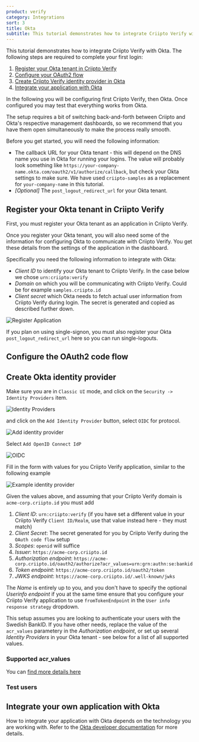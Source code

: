 ```yaml
---
product: verify
category: Integrations
sort: 3
title: Okta
subtitle: This tutorial demonstrates how to integrate Criipto Verify with Okta
---
```


This tutorial demonstrates how to integrate Criipto Verify with Okta. The following steps are required to complete your first login:

1. [Register your Okta tenant in Criipto Verify](#register-your-okta-tenant-in-criipto-verify)
2. [Configure your OAuth2 flow](#configure-the-oauth2-code-flow)
3. [Create Criipto Verify identity provider in Okta](#create-okta-identity-provider)
4. [Integrate your application with Okta](#integrate-your-own-application-with-okta)

In the following you will be configuring first Criipto Verify, then Okta.
Once configured you may test that everything works from Okta.

The setup requires a bit of switching back-and-forth between Criipto and Okta's respective management dashboards, so we recommend that you have them open simultaneously to make the process really smooth.

Before you get started, you will need the following information:

- The callback URL for your Okta tenant - this will depend on the DNS name you use in Okta for running your logins. The value will probably look something like `https://your-company-name.okta.com/oauth2/v1/authorize/callback`, but check your Okta settings to make sure. We have used `criipto-samples` as a replacement for `your-company-name` in this tutorial.
- _[Optional]_ The `post_logout_redirect_url` for your Okta tenant.

## Register your Okta tenant in Criipto Verify

First, you must register your Okta tenant as an application in Criipto Verify.

Once you register your Okta tenant, you will also need some of the information for configuring Okta to communicate with Criipto Verify. You get these details from the settings of the application in the dashboard.

Specifically you need the following information to integrate with Okta:

- _Client ID_ to identify your Okta tenant to Criipto Verify. In the case below we chose `urn:criipto:verify`
- _Domain_ on which you will be communicating with Criipto Verify. Could be for example `samples.criipto.id`
- _Client secret_ which Okta needs to fetch actual user information from Criipto Verify during login.
  The secret is generated and copied as described further down.

![Register Application](./images/okta-register-application.png)

If you plan on using single-signon, you must also register your Okta `post_logout_redirect_url` here so you can run single-logouts.

## Configure the OAuth2 code flow


<OAuth2CodeFlowSnippet />

## Create Okta identity provider

Make sure you are in `Classic UI` mode, and click on the `Security -> Identity Providers` item.

![Identity Providers](./images/okta-identity-providers.png)

and click on the `Add Identity Provider` button, select `OIDC` for protocol.

![Add identity provider](./images/okta-add-identity-provider.png)

Select `Add OpenID Connect IdP`

![OIDC](./images/okta-add-oidc-identityprovider.png)

Fill in the form with values for you Criipto Verify application, similar to the following example

![Example identity provider](./images/okta-add-criipto-verify-example-identityprovider.png)

Given the values above, and assuming that your Criipto Verify domain is `acme-corp.criipto.id` you must add

1. _Client ID_: `urn:criipto:verify` (if you have set a different value in your Criipto Verify `Client ID/Realm`, use that value instead here - they must match)
2. _Client Secret_: The secret generated for you by Criipto Verify during the `OAuth code flow` setup
3. _Scopes_: `openid` will suffice
4. _Issuer_: `https://acme-corp.criipto.id`
5. _Authorization endpoint_: `https://acme-corp.criipto.id/oauth2/authorize?acr_values=urn:grn:authn:se:bankid`
6. _Token endpoint_: `https://acme-corp.criipto.id/oauth2/token`
7. _JWKS endpoint_: `https://acme-corp.criipto.id/.well-known/jwks`

The _Name_ is entirely up to you, and you don't have to specify the optional _Userinfo endpoint_ if you at the same time ensure that you configure your Criipto Verify application to use `fromTokenEndpoint` in the `User info response strategy` dropdown.

<Highlight icon="file-lines">

This setup assumes you are looking to authenticate your users with the Swedish BankID. If you have other needs, replace the value of the `acr_values` parametery in the _Authorization endpoint_, or set up several _Identity Providers_ in your Okta tenant - see below for a list of all supported values.

</Highlight>

### Supported acr_values


<LoginMethodsSnippet />

<Highlight icon="file-lines">

You can [find more details here](https://developer.okta.com/docs/guides/add-an-external-idp/openidconnect/configure-idp-in-okta/)

</Highlight>

### Test users


<TestUsersSnippet />

## Integrate your own application with Okta

How to integrate your application with Okta depends on the technology you are working with. Refer to the [Okta developer documentation](https://developer.okta.com/docs/) for more details.
